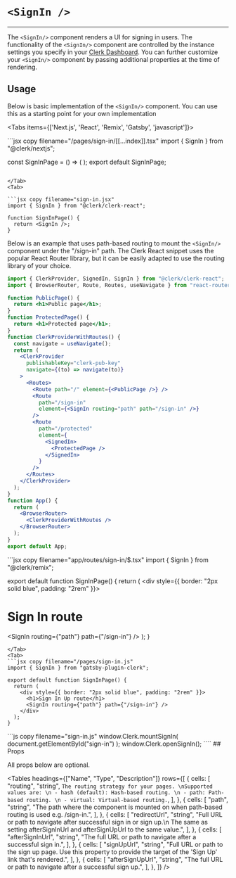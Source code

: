 
# `<SignIn />`

---

<Images
  width={496}
  height={564}
  src="/images/ui-components/component-sign_in.svg"
  alt="Sign in component example"
/>

The `<SignIn/>` component renders a UI for signing in users. The functionality of the `<SignIn/>` component are controlled by the instance settings you specify in your [Clerk Dashboard](https://dashboard.clerk.dev). You can further customize your `<SignIn/>` component by passing additional properties at the time of rendering.

## Usage

Below is basic implementation of the `<SignIn/>` component. You can use this as a starting point for your own implementation

<Tabs items={['Next.js', 'React', 'Remix', 'Gatsby', 'javascript']}>

<Tab>
```jsx copy filename="/pages/sign-in/[[...index]].tsx"
import { SignIn } from "@clerk/nextjs";

const SignInPage = () => (
<SignIn path="/sign-in" routing="path" signUpUrl="/sign-up" />
);
export default SignInPage;
```

</Tab>
<Tab>

```jsx copy filename="sign-in.jsx"
import { SignIn } from "@clerk/clerk-react";

function SignInPage() {
  return <SignIn />;
}
```

Below is an example that uses path-based routing to mount the `<SignIn/>` component under the "/sign-in" path. The Clerk React snippet uses the popular React Router library, but it can be easily adapted to use the routing library of your choice.

```jsx copy filename="App.js"
import { ClerkProvider, SignedIn, SignIn } from "@clerk/clerk-react";
import { BrowserRouter, Route, Routes, useNavigate } from "react-router-dom";

function PublicPage() {
  return <h1>Public page</h1>;
}
function ProtectedPage() {
  return <h1>Protected page</h1>;
}
function ClerkProviderWithRoutes() {
  const navigate = useNavigate();
  return (
    <ClerkProvider
      publishableKey="clerk-pub-key"
      navigate={(to) => navigate(to)}
    >
      <Routes>
        <Route path="/" element={<PublicPage />} />
        <Route
          path="/sign-in"
          element={<SignIn routing="path" path="/sign-in" />}
        />
        <Route
          path="/protected"
          element={
            <SignedIn>
              <ProtectedPage />
            </SignedIn>
          }
        />
      </Routes>
    </ClerkProvider>
  );
}
function App() {
  return (
    <BrowserRouter>
      <ClerkProviderWithRoutes />
    </BrowserRouter>
  );
}
export default App;
```
</Tab>

<Tab>
```jsx copy filename="app/routes/sign-in/$.tsx"
import { SignIn } from "@clerk/remix";

export default function SignInPage() {
  return (
    <div style={{ border: "2px solid blue", padding: "2rem" }}>
      <h1>Sign In route</h1>
      <SignIn routing={"path"} path={"/sign-in"} />
    </div>
  );
}
```
</Tab>
<Tab>
```jsx copy filename="/pages/sign-in.js"
import { SignIn } from "gatsby-plugin-clerk";

export default function SignInPage() {
  return (
    <div style={{ border: "2px solid blue", padding: "2rem" }}>
      <h1>Sign In Up route</h1>
      <SignIn routing={"path"} path={"/sign-in"} />
    </div>
  );
}
```
</Tab>
<Tab>
```js copy filename="sign-in.js"
window.Clerk.mountSignIn(
  document.getElementById("sign-in")
);
window.Clerk.openSignIn();
````
</Tab>
</Tabs>
## Props

All props below are optional.

<Tables
  headings={["Name", "Type", "Description"]}
  rows={[
    {
      cells: [
        "routing",
        "string",
        `The routing strategy for your pages. \nSupported values are: \n - hash (default): Hash-based routing. \n - path: Path-based routing. \n - virtual: Virtual-based routing.`,
      ],
    },
    {
      cells: [
        "path",
        "string",
        "The path where the component is mounted on when path-based routing is used e.g. /sign-in.",
      ],
    },
    {
      cells: [
        "redirectUrl",
        "string",
        "Full URL or path to navigate after successful sign in or sign up.\n The same as setting afterSignInUrl and afterSignUpUrl to the same value.",
      ],
    },
    {
      cells: [
        "afterSignInUrl",
        "string",
        "The full URL or path to navigate after a successful sign in.",
      ],
    },
    {
      cells: [
        "signUpUrl",
        "string",
        "Full URL or path to the sign up page. Use this property to provide the target of the 'Sign Up' link that's rendered.",
      ],
    },
    {
      cells: [
        "afterSignUpUrl",
        "string",
        "The full URL or path to navigate after a successful sign up.",
      ],
    },
  ]}
/>
